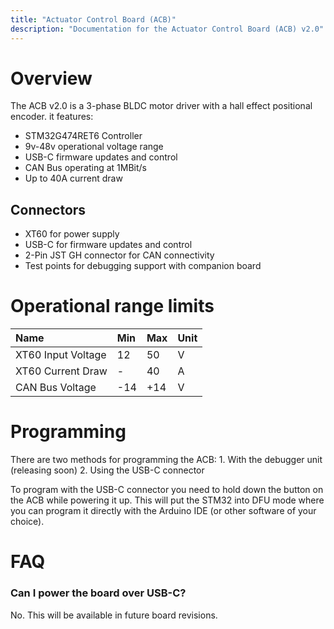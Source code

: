 ```yaml
---
title: "Actuator Control Board (ACB)"
description: "Documentation for the Actuator Control Board (ACB) v2.0"
---
```


# Overview

The ACB v2.0 is a 3-phase BLDC motor driver with a hall effect positional encoder. it features:

* STM32G474RET6 Controller
* 9v-48v operational voltage range
* USB-C firmware updates and control
* CAN Bus operating at 1MBit/s
* Up to 40A current draw

## Connectors

* XT60 for power supply
* USB-C for firmware updates and control
* 2-Pin JST GH connector for CAN connectivity
* Test points for debugging support with companion board

# Operational range limits

| Name               | Min | Max | Unit |
| :----------------- | :-- | :-- | :--- |
| XT60 Input Voltage | 12   | 50  | V    |
| XT60 Current Draw  | -   | 40  | A    |
| CAN Bus Voltage    | -14 | +14 | V    |

# Programming

There are two methods for programming the ACB:
    1. With the debugger unit (releasing soon)
    2. Using the USB-C connector

To program with the USB-C connector you need to hold down the button on the ACB while powering it up. This will put the STM32 into DFU mode where you can program it directly with the Arduino IDE (or other software of your choice).


# FAQ

### Can I power the board over USB-C?

No. This will be available in future board revisions.